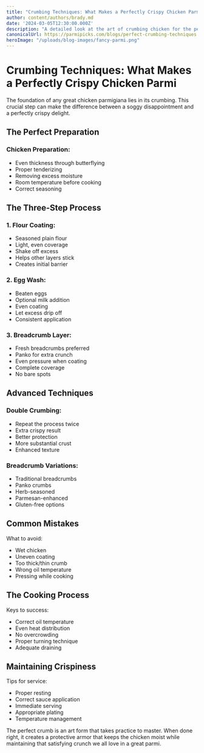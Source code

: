 ```yaml
---
title: "Crumbing Techniques: What Makes a Perfectly Crispy Chicken Parmi"
author: content/authors/brady.md
date: '2024-03-05T12:30:00.000Z'
description: "A detailed look at the art of crumbing chicken for the perfect parmigiana."
canonicalUrl: https://parmipicks.com/blogs/perfect-crumbing-techniques
heroImage: "/uploads/blog-images/fancy-parmi.png"
---
```


# Crumbing Techniques: What Makes a Perfectly Crispy Chicken Parmi

The foundation of any great chicken parmigiana lies in its crumbing. This crucial step can make the difference between a soggy disappointment and a perfectly crispy delight.

## The Perfect Preparation

### Chicken Preparation:
- Even thickness through butterflying
- Proper tenderizing
- Removing excess moisture
- Room temperature before cooking
- Correct seasoning

## The Three-Step Process

### 1. Flour Coating:
- Seasoned plain flour
- Light, even coverage
- Shake off excess
- Helps other layers stick
- Creates initial barrier

### 2. Egg Wash:
- Beaten eggs
- Optional milk addition
- Even coating
- Let excess drip off
- Consistent application

### 3. Breadcrumb Layer:
- Fresh breadcrumbs preferred
- Panko for extra crunch
- Even pressure when coating
- Complete coverage
- No bare spots

## Advanced Techniques

### Double Crumbing:
- Repeat the process twice
- Extra crispy result
- Better protection
- More substantial crust
- Enhanced texture

### Breadcrumb Variations:
- Traditional breadcrumbs
- Panko crumbs
- Herb-seasoned
- Parmesan-enhanced
- Gluten-free options

## Common Mistakes

What to avoid:
- Wet chicken
- Uneven coating
- Too thick/thin crumb
- Wrong oil temperature
- Pressing while cooking

## The Cooking Process

Keys to success:
- Correct oil temperature
- Even heat distribution
- No overcrowding
- Proper turning technique
- Adequate draining

## Maintaining Crispiness

Tips for service:
- Proper resting
- Correct sauce application
- Immediate serving
- Appropriate plating
- Temperature management

The perfect crumb is an art form that takes practice to master. When done right, it creates a protective armor that keeps the chicken moist while maintaining that satisfying crunch we all love in a great parmi. 